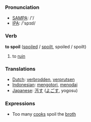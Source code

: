 === Pronunciation ===
*[[w:SAMPA|SAMPA]]: /'/
*[[w:IPA|IPA]]: /'spɔɪl/

=== Verb ===

'''to spoil''' ([[spoiled]] / [[spoilt]], spoiled / spoilt)

# to [[ruin]]

=== Translations ===
*[[Dutch]]: [[verbrodden]], [[verprutsen]]
*[[Indonesian]]: [[kotor|mengotori]], [[noda|menodai]]
*[[Japanese]]: [[汚す]] ([[よごす]], yogosu)

=== Expressions ===

* Too many [[cook]]s spoil the [[broth]]